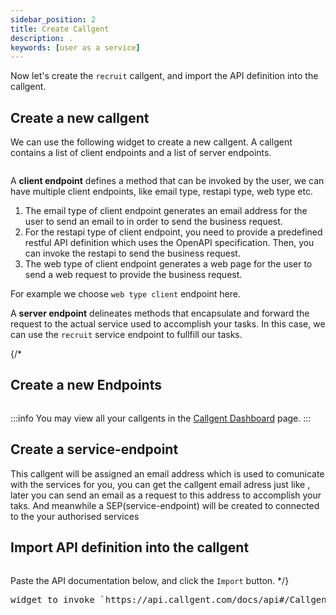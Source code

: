 ```yaml
---
sidebar_position: 2
title: Create Callgent
description: .
keywords: [user as a service]
---
```



Now let's create the `recruit` callgent, and import the API definition into the callgent.

## Create a new callgent

We can use the following widget to create a new callgent. A callgent contains a list of client endpoints and a list of server endpoints.

<pre><CreateCallgent /></pre>
<CascadingMenu />

A **client endpoint** defines a method that can be invoked by the user, we can have multiple client endpoints, like email type, restapi type, web type etc.
1. The email type of client endpoint generates an email address for the user to send an email to in order to send the business request.
2. For the restapi type of client endpoint, you need to provide a predefined restful API definition which uses the OpenAPI specification. Then, you can invoke the restapi to send the business request.
3. The web type of client endpoint generates a web page for the user to send a web request to provide the business request.

For example we choose `web type client` endpoint here.

A **server endpoint** delineates methods that encapsulate and forward the request to the actual service used to accomplish your tasks.
In this case, we can use the `recruit` service endpoint to fullfill our tasks.

{/* 
## Create a new Endpoints

<pre><CreateEndpoints /></pre> 

:::info
You may view all your callgents in the [Callgent Dashboard](https://app.callgent.com/dashboard) page.
:::

## Create a service-endpoint
This callgent will be assigned an email address which is used to comunicate with the services for you, you can get the callgent email adress just like <Email />,
later you can send an email as a request to this address to accomplish your taks. And meanwhile a SEP(service-endpoint) will be created to connected to the your authorised services 

## Import API definition into the callgent

<pre><ImportApi /></pre>

Paste the API documentation below, and click the `Import` button.
*/}


<pre>widget to invoke `https://api.callgent.com/docs/api#/CallgentFunctions/CallgentFunctionsController_importBatch`</pre>